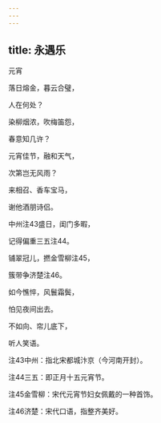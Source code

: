 ```yaml
---
---
---
```

title: 永遇乐
---




元宵





落日熔金，暮云合璧，

人在何处？

染柳烟浓，吹梅笛怨，

春意知几许？

元宵佳节，融和天气，

次第岂无风雨？

来相召、香车宝马，

谢他酒朋诗侣。

中州注43盛日，闺门多暇，

记得偏重三五注44。

铺翠冠儿，撚金雪柳注45，

簇带争济楚注46。

如今憔悴，风鬟霜鬓，

怕见夜间出去。

不如向、帘儿底下，

听人笑语。





注43中州：指北宋都城汴京（今河南开封）。

注44三五：即正月十五元宵节。

注45金雪柳：宋代元宵节妇女佩戴的一种首饰。

注46济楚：宋代口语，指整齐美好。